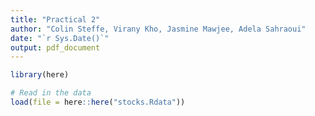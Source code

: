 ```yaml
---
title: "Practical 2"
author: "Colin Steffe, Virany Kho, Jasmine Mawjee, Adela Sahraoui"
date: "`r Sys.Date()`"
output: pdf_document
---
```



```r
library(here)

# Read in the data
load(file = here::here("stocks.Rdata"))
```

